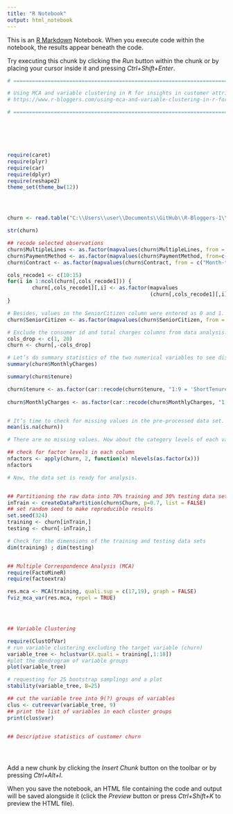 ```yaml
---
title: "R Notebook"
output: html_notebook
---
```


This is an [R Markdown](http://rmarkdown.rstudio.com) Notebook. When you execute code within the notebook, the results appear beneath the code. 

Try executing this chunk by clicking the *Run* button within the chunk or by placing your cursor inside it and pressing *Ctrl+Shift+Enter*. 

```r
# ======================================================================================================

# Using MCA and variable clustering in R for insights in customer attrition
# https://www.r-bloggers.com/using-mca-and-variable-clustering-in-r-for-insights-in-customer-attrition/

# ======================================================================================================






require(caret)
require(plyr)
require(car)
require(dplyr)
require(reshape2)
theme_set(theme_bw(12))




churn <- read.table("C:\\Users\\user\\Documents\\GitHub\\R-Bloggers-1\\WA_Fn-UseC_-Telco-Customer-Churn.csv", sep = ",", header = TRUE)

str(churn)

## recode selected observations
churn$MultipleLines <- as.factor(mapvalues(churn$MultipleLines, from = c("Fiber optic"), to=c("Fiberoptic")))
churn$PaymentMethod <- as.factor(mapvalues(churn$PaymentMethod, from=c("Credit card (automatic)","Electronic check","Mailed check", "Bank transfer (automatic)"), to=c("Creditcard","Electronicheck","Mailedcheck","Banktransfer")))
churn$Contract <- as.factor(mapvalues(churn$Contract, from = c("Month-to-month", "Two year", "One year"), to=c("MtM", "TwoYr", "OneYr")))

cols_recode1 <- c(10:15)
for(i in 1:ncol(churn[,cols_recode1])) {
        churn[,cols_recode1][,i] <- as.factor(mapvalues
                                              (churn[,cols_recode1][,i], from =c("No internet service"),to=c("No")))
}

# Besides, values in the SeniorCitizen column were entered as 0 and 1. Let’s recode this variable as “No” and “Yes”, respectively, for consistency.
churn$SeniorCitizen <- as.factor(mapvalues(churn$SeniorCitizen, from = c("0", "1"), to=c("No", "Yes")))

# Exclude the consumer id and total charges columns from data analysis.
cols_drop <- c(1, 20)
churn <- churn[,-cols_drop]

# Let’s do summary statistics of the two numerical variables to see distribution of the data.
summary(churn$MonthlyCharges)

summary(churn$tenure)

churn$tenure <- as.factor(car::recode(churn$tenure, "1:9 = 'ShortTenure'; 9:29 = 'MediumTenure'; else = 'LongTenure'"))
                                 
churn$MonthlyCharges <- as.factor(car::recode(churn$MonthlyCharges, "1:35 = 'LowCharge';35:70 = 'MediumCharge'; else = 'HighCharge'"))


# It’s time to check for missing values in the pre-processed data set.
mean(is.na(churn))

# There are no missing values. How about the category levels of each variable?

## check for factor levels in each column
nfactors <- apply(churn, 2, function(x) nlevels(as.factor(x)))
nfactors

# Now, the data set is ready for analysis.


## Partitioning the raw data into 70% training and 30% testing data sets
inTrain <- createDataPartition(churn$Churn, p=0.7, list = FALSE)
## set random seed to make reproducible results
set.seed(324)
training <- churn[inTrain,]
testing <- churn[-inTrain,]

# Check for the dimensions of the training and testing data sets
dim(training) ; dim(testing)


## Multiple Correspondence Analysis (MCA)
require(FactoMineR)
require(factoextra)

res.mca <- MCA(training, quali.sup = c(17,19), graph = FALSE)
fviz_mca_var(res.mca, repel = TRUE)




## Variable Clustering

require(ClustOfVar)
# run variable clustering excluding the target variable (churn)
variable_tree <- hclustvar(X.quali = training[,1:18])
#plot the dendrogram of variable groups
plot(variable_tree)

# requesting for 25 bootstrap samplings and a plot
stability(variable_tree, B=25)

## cut the variable tree into 9(?) groups of variables
clus <- cutreevar(variable_tree, 9)
## print the list of variables in each cluster groups
print(clus$var)


## Descriptive statistics of customer churn





```

Add a new chunk by clicking the *Insert Chunk* button on the toolbar or by pressing *Ctrl+Alt+I*.

When you save the notebook, an HTML file containing the code and output will be saved alongside it (click the *Preview* button or press *Ctrl+Shift+K* to preview the HTML file).
